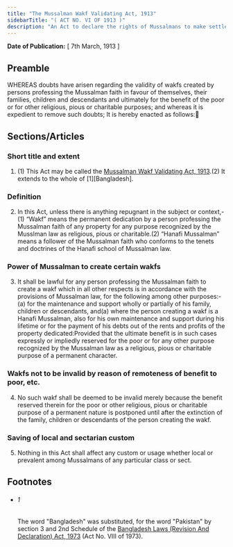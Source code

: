 ```yaml
---
title: "The Mussalman Wakf Validating Act, 1913"
sidebarTitle: "( ACT NO. VI OF 1913 )"
description: "An Act to declare the rights of Mussalmans to make settlements of property by way of “wakf” in favour of their families, children and descendants."
---
```


**Date of Publication:** [ 7th March, 1913 ]

## Preamble

WHEREAS doubts have arisen regarding the validity of wakfs created by persons professing the Mussalman faith in favour of themselves, their families, children and descendants and ultimately for the benefit of the poor or for other religious, pious or charitable purposes; and whereas it is expedient to remove such doubts; It is hereby enacted as follows:

## Sections/Articles

### Short title and extent

1. (1) This Act may be called the [Mussalman Wakf Validating Act, 1913](/act-101.html "Mussalman Wakf Validating Act, 1913").(2) It extends to the whole of [1][Bangladesh].

### Definition

2. In this Act, unless there is anything repugnant in the subject or context,-(1) “Wakf” means the permanent dedication by a person professing the Mussalman faith of any property for any purpose recognized by the Musslman law as religious, pious or charitable.(2) “Hanafi Mussalman” means a follower of the Mussalman faith who conforms to the tenets and doctrines of the Hanafi school of Mussalman law.

### Power of Mussalman to create certain wakfs

3. It shall be lawful for any person professing the Mussalman faith to create a wakf which in all other respects is in accordance with the provisions of Mussalman law, for the following among other purposes:-(a) for the maintenance and support wholly or partially of his family, children or descendants, and(a) where the person creating a wakf is a Hanafi Mussalman, also for his own maintenance and support during his lifetime or for the payment of his debts out of the rents and profits of the property dedicated:Provided that the ultimate benefit is in such cases expressly or impliedly reserved for the poor or for any other purpose recognized by the Mussalman law as a religious, pious or charitable purpose of a permanent character.

### Wakfs not to be invalid by reason of remoteness of benefit to poor, etc.

4. No such wakf shall be deemed to be invalid merely because the benefit reserved therein for the poor or other religious, pious or charitable purpose of a permanent nature is postponed until after the extinction of the family, children or descendants of the person creating the wakf.

### Saving of local and sectarian custom

5. Nothing in this Act shall affect any custom or usage whether local or prevalent among Mussalmans of any particular class or sect.

## Footnotes

- ###### 1

  The word "Bangladesh" was substituted, for the word "Pakistan" by section 3 and 2nd Schedule of the [Bangladesh Laws (Revision And Declaration) Act, 1973](/act-430.html "Bangladesh Laws (Revision And Declaration) Act, 1973") (Act No. VIII of 1973).
